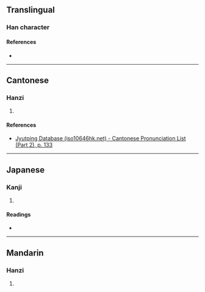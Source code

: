 {{character info/new}}
==Translingual==

===Han character===
{{Han char|rn=75|rad=木|as=18|sn=22|four=|canj=DOGE|ids=⿰木雙}}

====References====
* {{Han ref|kx=0563.120|dkj=15919|dj=0951.260|hdz=21323.140|uh=6B06|ud=27398}}

----

==Cantonese==

===Hanzi===
{{yue-hanzi|jyut=[[soeng1]]|y=seung1}}

# {{rfdef|yue|sort=木18}}

====References====
* [http://www.iso10646hk.net/jp/document/download.jsp Jyutping Database (iso10646hk.net) - Cantonese Pronunciation List (Part 2), p. 133]

----

==Japanese==

===Kanji===
{{ja-kanji|grade=|rs=木18}}

# {{rfdef|ja|sort=木18}}

====Readings====
* {{ja-readings|on=[[そう]] (sō)|kun=[[ふねのほ]] (funenoho)}}

----

==Mandarin==

===Hanzi===
{{cmn-hanzi|pin=[[shuāng]] ([[shuang1]])|wg=shuang<sup>1</sup>}}

# {{rfdef|cmn|sort=木18}}